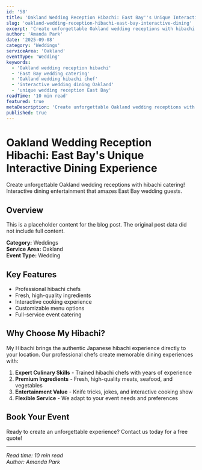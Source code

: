 ```yaml
---
id: '58'
title: 'Oakland Wedding Reception Hibachi: East Bay''s Unique Interactive Dining Experience'
slug: 'oakland-wedding-reception-hibachi-east-bay-interactive-dining'
excerpt: 'Create unforgettable Oakland wedding receptions with hibachi catering! Interactive dining entertainment that amazes East Bay wedding guests.'
author: 'Amanda Park'
date: '2025-09-08'
category: 'Weddings'
serviceArea: 'Oakland'
eventType: 'Wedding'
keywords:
  - 'Oakland wedding reception hibachi'
  - 'East Bay wedding catering'
  - 'Oakland wedding hibachi chef'
  - 'interactive wedding dining Oakland'
  - 'unique wedding reception East Bay'
readTime: '10 min read'
featured: true
metaDescription: 'Create unforgettable Oakland wedding receptions with hibachi catering! Interactive dining entertainment that amazes East Bay wedding guests.'
published: true
---
```


# Oakland Wedding Reception Hibachi: East Bay's Unique Interactive Dining Experience

Create unforgettable Oakland wedding receptions with hibachi catering! Interactive dining entertainment that amazes East Bay wedding guests.

## Overview

This is a placeholder content for the blog post. The original post data did not include full content.

**Category:** Weddings  
**Service Area:** Oakland  
**Event Type:** Wedding

## Key Features

- Professional hibachi chefs
- Fresh, high-quality ingredients
- Interactive cooking experience
- Customizable menu options
- Full-service event catering

## Why Choose My Hibachi?

My Hibachi brings the authentic Japanese hibachi experience directly to your location. Our professional chefs create memorable dining experiences with:

1. **Expert Culinary Skills** - Trained hibachi chefs with years of experience
2. **Premium Ingredients** - Fresh, high-quality meats, seafood, and vegetables
3. **Entertainment Value** - Knife tricks, jokes, and interactive cooking show
4. **Flexible Service** - We adapt to your event needs and preferences

## Book Your Event

Ready to create an unforgettable experience? Contact us today for a free quote!

---

*Read time: 10 min read*  
*Author: Amanda Park*

